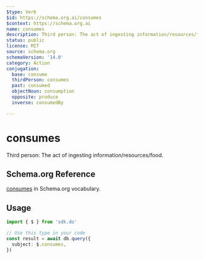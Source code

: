 ```yaml
---
$type: Verb
$id: https://schema.org.ai/consumes
$context: https://schema.org.ai
name: consumes
description: Third person: The act of ingesting information/resources/food.
status: public
license: MIT
source: schema.org
schemaVersion: '14.0'
category: Action
conjugation:
  base: consume
  thirdPerson: consumes
  past: consumed
  objectNoun: consumption
  opposite: produce
  inverse: consumedBy

---
```


# consumes

Third person: The act of ingesting information/resources/food.

## Schema.org Reference

[consumes](https://schema.org/ConsumeAction) in Schema.org vocabulary.

## Usage

```typescript
import { $ } from 'sdk.do'

// Use this type in your code
const result = await db.query({
  subject: $.consumes,
})
```
